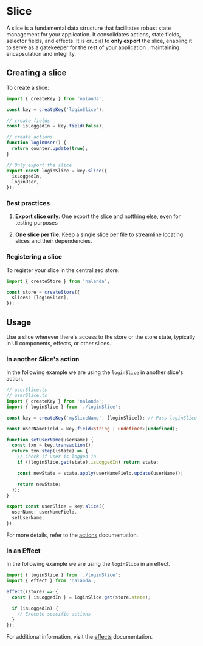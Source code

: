 # Slice

A slice is a fundamental data structure that facilitates robust state management for your application.
It consolidates actions, state fields, selector fields, and effects.
It is crucial to **only export** the slice, enabling it to serve as a gatekeeper for the rest of your application
, maintaining encapsulation and integrity.

## Creating a slice

To create a slice:

```ts
import { createKey } from 'nalanda';

const key = createKey('loginSlice');

// create fields
const isLoggedIn = key.field(false);

// create actions
function loginUser() {
  return counter.update(true);
}

// Only export the slice
export const loginSlice = key.slice({
  isLoggedIn,
  loginUser,
});
```

### Best practices

1. **Export slice only**: One export the slice and notthing else, even for testing purposes

2. **One slice per file**: Keep a single slice per file to streamline locating slices and their dependencies.

### Registering a slice

To register your slice in the centralized store:

```ts
import { createStore } from 'nalanda';

const store = createStore({
  slices: [loginSlice],
});
```

## Usage

Use a slice wherever there's access to the store or the store state, typically in UI components, effects, or other slices.

### In another Slice's action

In the following example we are using the `loginSlice` in another slice's action.

```ts
// userSlice.ts
// userSlice.ts
import { createKey } from 'nalanda';
import { loginSlice } from './loginSlice';

const key = createKey('mySliceName', [loginSlice]); // Pass loginSlice as a dependency

const userNameField = key.field<string | undefined>(undefined);

function setUserName(userName) {
  const txn = key.transaction();
  return txn.step((state) => {
    // Check if user is logged in
    if (!loginSlice.get(state).isLoggedIn) return state;

    const newState = state.apply(userNameField.update(userName));

    return newState;
  });
}

export const userSlice = key.slice({
  userName: userNameField,
  setUserName,
});
```

For more details, refer to the [actions](./actions) documentation.

### In an Effect

In the following example we are using the `loginSlice` in an effect.

```ts
import { loginSlice } from './loginSlice';
import { effect } from 'nalanda';

effect((store) => {
  const { isLoggedIn } = loginSlice.get(store.state);

  if (isLoggedIn) {
    // Execute specific actions
  }
});
```

For additional information, visit the [effects](./effects) documentation.
